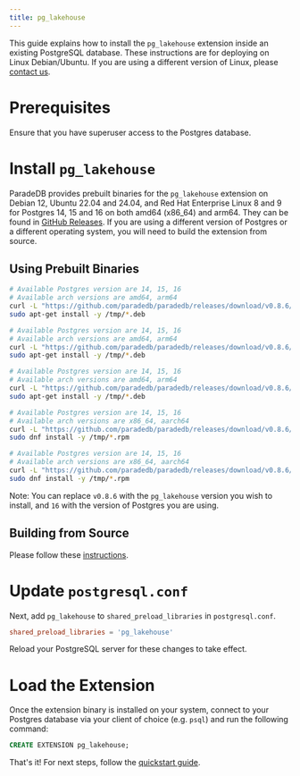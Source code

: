 ```yaml
---
title: pg_lakehouse
---
```


This guide explains how to install the `pg_lakehouse` extension inside an existing PostgreSQL database. These
instructions are for deploying on Linux Debian/Ubuntu. If you are using a different version of Linux, please
[contact us](mailto:sales@paradedb.com).

# Prerequisites

Ensure that you have superuser access to the Postgres database.

# Install `pg_lakehouse`

ParadeDB provides prebuilt binaries for the `pg_lakehouse` extension on Debian 12, Ubuntu 22.04 and 24.04, and Red Hat Enterprise Linux 8 and 9 for Postgres 14, 15 and 16 on both amd64 (x86_64) and arm64. They can be found in [GitHub Releases](https://github.com/paradedb/paradedb/releases/latest). If you
are using a different version of Postgres or a different operating system, you will need to build the extension from source.

## Using Prebuilt Binaries

<CodeGroup>

```bash Ubuntu 24.04
# Available Postgres version are 14, 15, 16
# Available arch versions are amd64, arm64
curl -L "https://github.com/paradedb/paradedb/releases/download/v0.8.6/postgresql-16-pg-lakehouse_0.8.6-1PARADEDB-noble_amd64.deb" -o /tmp/pg_lakehouse.deb
sudo apt-get install -y /tmp/*.deb
```

```bash Ubuntu 22.04
# Available Postgres version are 14, 15, 16
# Available arch versions are amd64, arm64
curl -L "https://github.com/paradedb/paradedb/releases/download/v0.8.6/postgresql-16-pg-lakehouse_0.8.6-1PARADEDB-jammy_amd64.deb" -o /tmp/pg_lakehouse.deb
sudo apt-get install -y /tmp/*.deb
```

```bash Debian 12
# Available Postgres version are 14, 15, 16
# Available arch versions are amd64, arm64
curl -L "https://github.com/paradedb/paradedb/releases/download/v0.8.6/postgresql-16-pg-lakehouse_0.8.6-1PARADEDB-bookworm_amd64.deb" -o /tmp/pg_lakehouse.deb
sudo apt-get install -y /tmp/*.deb
```

```bash RHEL 9
# Available Postgres version are 14, 15, 16
# Available arch versions are x86_64, aarch64
curl -L "https://github.com/paradedb/paradedb/releases/download/v0.8.6/pg_lakehouse_16-0.8.6-1PARADEDB.el9.x86_64.rpm" -o /tmp/pg_lakehouse.rpm
sudo dnf install -y /tmp/*.rpm
```

```bash RHEL 8
# Available Postgres version are 14, 15, 16
# Available arch versions are x86_64, aarch64
curl -L "https://github.com/paradedb/paradedb/releases/download/v0.8.6/pg_lakehouse_16-0.8.6-1PARADEDB.el8.x86_64.rpm" -o /tmp/pg_lakehouse.rpm
sudo dnf install -y /tmp/*.rpm
```

</CodeGroup>

Note: You can replace `v0.8.6` with the `pg_lakehouse` version you wish to install, and `16` with the version of Postgres you are using.

## Building from Source

Please follow these [instructions](https://github.com/paradedb/paradedb/tree/v0.8.6/pg_lakehouse#installation).

# Update `postgresql.conf`

Next, add `pg_lakehouse` to `shared_preload_libraries` in `postgresql.conf`.

```conf
shared_preload_libraries = 'pg_lakehouse'
```

Reload your PostgreSQL server for these changes to take effect.

# Load the Extension

Once the extension binary is installed on your system, connect to your Postgres database via your client of choice (e.g. `psql`) and run the following command:

```sql
CREATE EXTENSION pg_lakehouse;
```

That's it! For next steps, follow the [quickstart guide](/analytics/quickstart).
